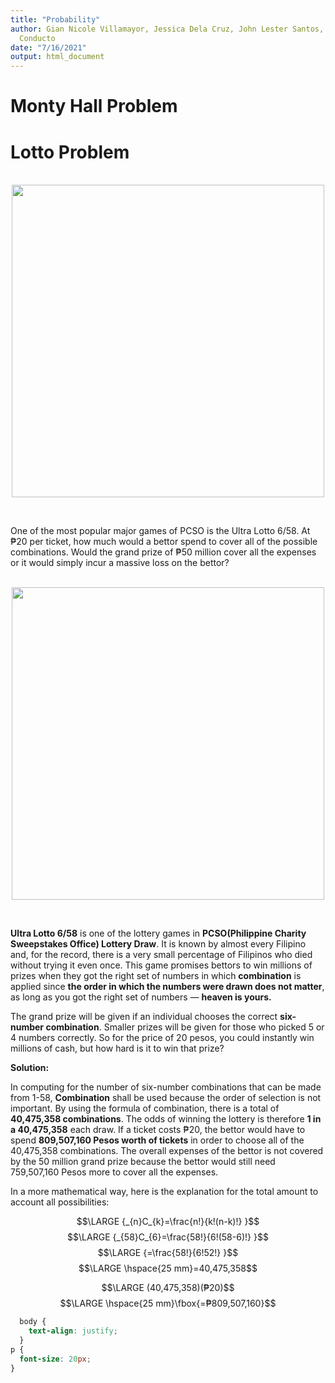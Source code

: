 ```yaml
---
title: "Probability"
author: Gian Nicole Villamayor, Jessica Dela Cruz, John Lester Santos, John Rollic
  Conducto
date: "7/16/2021"
output: html_document
---
```

# Monty Hall Problem 


# Lotto Problem

<br>
<center>
<img src="https://assets2.rappler.com/0905167574164573A2830F098AFA2FAD/img/33BD5B863C4746628A3BD60C6A384B2E/PCSO-lotto-draw-presscon-july-31-2019-004.jpg" width="500">
</center>

<br>

<p> One of the most popular major games of PCSO is the Ultra Lotto 6/58. At ₱20 per ticket, how much would a bettor spend to cover all of the possible combinations. Would the grand prize of ₱50 million cover all the expenses or it would simply incur a massive loss on the bettor? </p>

<br>
<center>
<img src="https://i.ytimg.com/vi/NdW8fINhRf4/hqdefault.jpg" width="500">
</center>
<br>


 **Ultra Lotto 6/58** is one of the lottery games in **PCSO(Philippine Charity Sweepstakes Office) Lottery Draw**. It is known by almost every Filipino and, for the record, there is a very small percentage of Filipinos who died without trying it even once. This game promises bettors to win millions of prizes when they got the right set of numbers in which **combination** is applied since **the order in which the numbers were drawn does not matter**, as long as you got the right set of numbers — **heaven is yours.**
 
The grand prize will be given if an individual chooses the correct **six-number combination**. Smaller prizes will be given for those who picked 5 or 4 numbers correctly. So for the price of 20 pesos, you could instantly win millions of cash, but how hard is it to win that prize?

**Solution:**

In computing for the number of six-number combinations that can be made from 1-58, **Combination** shall be used because the order of selection is not important. By using the formula of combination, there is a total of **40,475,358 combinations**. The odds of winning the lottery is therefore **1 in a 40,475,358** each draw. If a ticket costs ₱20, the bettor would have to spend **809,507,160 Pesos worth of tickets** in order to choose all of the 40,475,358 combinations. The overall expenses of the bettor is not covered by the 50 million grand prize because the bettor would still need 759,507,160 Pesos more to cover all the expenses.

In a more mathematical way, here is the explanation for the total amount to account all possibilities:


<center>
$$\LARGE {_{n}C_{k}=\frac{n!}{k!(n-k)!} }$$
$$\LARGE {_{58}C_{6}=\frac{58!}{6!(58-6)!} }$$
$$\LARGE {=\frac{58!}{6!52!} }$$
$$\LARGE \hspace{25 mm}=40,475,358$$

$$\LARGE (40,475,358)(₱20)$$
$$\LARGE \hspace{25 mm}\fbox{=₱809,507,160}$$

</center>

```css
  body {
    text-align: justify;
  }
p {
  font-size: 20px;
}
```
